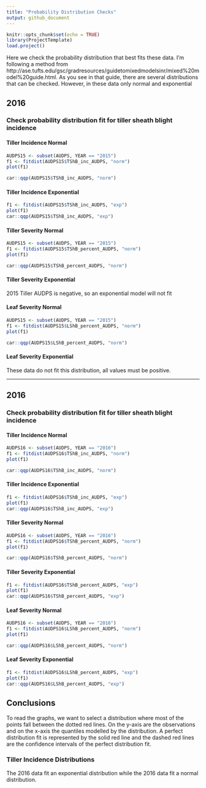 ```yaml
---
title: "Probability Distribution Checks"
output: github_document
---
```


```r
knitr::opts_chunk$set(echo = TRUE)
library(ProjectTemplate)
load.project()
```

Here we check the probability distribution that best fits these data. I'm following a method from http://ase.tufts.edu/gsc/gradresources/guidetomixedmodelsinr/mixed%20model%20guide.html. As you see in that guide, there are several distributions that can be checked. However, in these data only normal and exponential 

## 2016

### Check probability distribution fit for tiller sheath blight incidence

#### Tiller Incidence Normal

```r
AUDPS15 <- subset(AUDPS, YEAR == "2015")
f1 <- fitdist(AUDPS15$TShB_inc_AUDPS, "norm")
plot(f1)

car::qqp(AUDPS15$TShB_inc_AUDPS, "norm")
```

#### Tiller Incidence Exponential

```r

f1 <- fitdist(AUDPS15$TShB_inc_AUDPS, "exp")
plot(f1)
car::qqp(AUDPS15$TShB_inc_AUDPS, "exp")
```

#### Tiller Severity Normal

```r
AUDPS15 <- subset(AUDPS, YEAR == "2015")
f1 <- fitdist(AUDPS15$TShB_percent_AUDPS, "norm")
plot(f1)

car::qqp(AUDPS15$TShB_percent_AUDPS, "norm")
```

#### Tiller Severity Exponential

2015 Tiller AUDPS is negative, so an exponential model will not fit

#### Leaf Severity Normal

```r
AUDPS15 <- subset(AUDPS, YEAR == "2015")
f1 <- fitdist(AUDPS15$LShB_percent_AUDPS, "norm")
plot(f1)

car::qqp(AUDPS15$LShB_percent_AUDPS, "norm")
```

#### Leaf Severity Exponential

These data do not fit this distribution, all values must be positive.

*******


## 2016

### Check probability distribution fit for tiller sheath blight incidence

#### Tiller Incidence Normal

```r
AUDPS16 <- subset(AUDPS, YEAR == "2016")
f1 <- fitdist(AUDPS16$TShB_inc_AUDPS, "norm")
plot(f1)

car::qqp(AUDPS16$TShB_inc_AUDPS, "norm")
```

#### Tiller Incidence Exponential

```r

f1 <- fitdist(AUDPS16$TShB_inc_AUDPS, "exp")
plot(f1)
car::qqp(AUDPS16$TShB_inc_AUDPS, "exp")
```

#### Tiller Severity Normal

```r
AUDPS16 <- subset(AUDPS, YEAR == "2016")
f1 <- fitdist(AUDPS16$TShB_percent_AUDPS, "norm")
plot(f1)

car::qqp(AUDPS16$TShB_percent_AUDPS, "norm")
```

#### Tiller Severity Exponential

```r

f1 <- fitdist(AUDPS16$TShB_percent_AUDPS, "exp")
plot(f1)
car::qqp(AUDPS16$TShB_percent_AUDPS, "exp")
```

#### Leaf Severity Normal

```r
AUDPS16 <- subset(AUDPS, YEAR == "2016")
f1 <- fitdist(AUDPS16$LShB_percent_AUDPS, "norm")
plot(f1)

car::qqp(AUDPS16$LShB_percent_AUDPS, "norm")
```

#### Leaf Severity Exponential

```r

f1 <- fitdist(AUDPS16$LShB_percent_AUDPS, "exp")
plot(f1)
car::qqp(AUDPS16$LShB_percent_AUDPS, "exp")
```

## Conclusions

To read the graphs, we want to select a distribution where most of the points fall between the dotted red lines. On the y-axis are the observations and on the x-axis the quantiles modelled by the distribution. A perfect distribution fit is represented by the solid red line and the dashed red lines are the confidence intervals of the perfect distribution fit.

### Tiller Incidence Distributions

The 2016 data fit an exponential distribution while the 2016 data fit a normal distribution.
